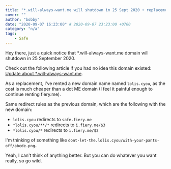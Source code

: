 ```yaml
---
title: "*.will-always-want.me will shutdown in 25 Sept 2020 + replacement domain"
cover: ""
author: "bobby"
date: "2020-09-07 16:23:00" # 2020-09-07 23:23:00 +0700
category: "n/a"
tags:
    - Safe
---
```


Hey there, just a quick notice that *.will-always-want.me domain will shutdown in 25 September 2020.

Check out the following article if you had no idea this domain existed: [Update about *.will-always-want.me](https://blog.fiery.me/update-about-will-always-want-me).

As a replacement, I've rented a new domain name named `lolis.cyou`, as the cost is much cheaper than a dot ME domain (I feel it painful enough to continue renting fiery.me).

Same redirect rules as the previous domain, which are the following with the new domain:

- `lolis.cyou` redirects to `safe.fiery.me`
- `*lolis.cyou/**/*` redirects to `i.fiery.me/$3` 
- `*lolis.cyou/*` redirects to `i.fiery.me/$2`

I'm thinking of something like `dont-let-the.lolis.cyou/with-your-pants-off/abcde.png`..

Yeah, I can't think of anything better. But you can do whatever you want really, so go wild.
